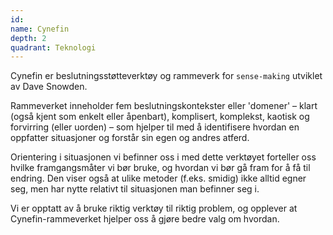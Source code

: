 ```yaml
---
id:
name: Cynefin
depth: 2
quadrant: Teknologi
---
```


Cynefin er beslutningsstøtteverktøy og rammeverk for `sense-making` utviklet av Dave Snowden.

Rammeverket inneholder fem beslutningskontekster eller 'domener' – klart (også kjent som enkelt eller 
åpenbart), komplisert, komplekst, kaotisk og forvirring (eller uorden) – som hjelper til med å identifisere 
hvordan en oppfatter situasjoner og forstår sin egen og andres atferd.

Orientering i situasjonen vi befinner oss i med dette verktøyet forteller oss hvilke framgangsmåter vi bør bruke, 
og hvordan vi bør gå fram for å få til endring. Den viser også at ulike metoder (f.eks. smidig) ikke alltid egner seg,
men har nytte relativt til situasjonen man befinner seg i.

Vi er opptatt av å bruke riktig verktøy til riktig problem, 
og opplever at Cynefin-rammeverket hjelper oss å gjøre bedre valg om hvordan.
